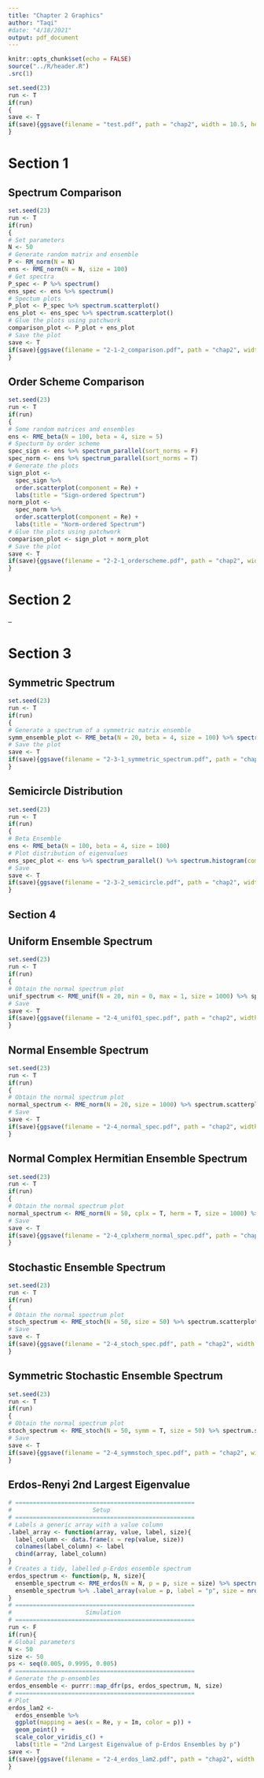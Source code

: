 ```yaml
---
title: "Chapter 2 Graphics"
author: "Taqi"
#date: "4/18/2021"
output: pdf_document
---
```


```r
knitr::opts_chunk$set(echo = FALSE)
source("../R/header.R")
.src(1)
```

```r
set.seed(23)
run <- T
if(run)
{
save <- T
if(save){ggsave(filename = "test.pdf", path = "chap2", width = 10.5, height = 7)}
}
```


# Section 1

## Spectrum Comparison

```r
set.seed(23)
run <- T
if(run)
{
# Set parameters
N <- 50
# Generate random matrix and ensemble
P <- RM_norm(N = N)
ens <- RME_norm(N = N, size = 100)
# Get spectra
P_spec <- P %>% spectrum()
ens_spec <- ens %>% spectrum()
# Spectum plots
P_plot <- P_spec %>% spectrum.scatterplot()
ens_plot <- ens_spec %>% spectrum.scatterplot()
# Glue the plots using patchwork
comparison_plot <- P_plot + ens_plot
# Save the plot
save <- T
if(save){ggsave(filename = "2-1-2_comparison.pdf", path = "chap2", width = 10.5, height = 7)}
}
```


## Order Scheme Comparison

```r
set.seed(23)
run <- T
if(run)
{
# Some random matrices and ensembles
ens <- RME_beta(N = 100, beta = 4, size = 5)
# Specturm by order scheme
spec_sign <- ens %>% spectrum_parallel(sort_norms = F)
spec_norm <- ens %>% spectrum_parallel(sort_norms = T)
# Generate the plots
sign_plot <- 
  spec_sign %>% 
  order.scatterplot(component = Re) +
  labs(title = "Sign-ordered Spectrum")
norm_plot <- 
  spec_norm %>% 
  order.scatterplot(component = Re) +
  labs(title = "Norm-ordered Spectrum")
# Glue the plots using patchwork
comparison_plot <- sign_plot + norm_plot
# Save the plot
save <- T
if(save){ggsave(filename = "2-2-1_orderscheme.pdf", path = "chap2", width = 10.5, height = 7)}
}
```

# Section 2

--

# Section 3

## Symmetric Spectrum

```r
set.seed(23)
run <- T
if(run)
{
# Generate a spectrum of a symmetric matrix ensemble
symm_ensemble_plot <- RME_beta(N = 20, beta = 4, size = 100) %>% spectrum.scatterplot()
# Save the plot
save <- T
if(save){ggsave(filename = "2-3-1_symmetric_spectrum.pdf", path = "chap2", width = 10.5, height = 7)}
}
```

## Semicircle Distribution

```r
set.seed(23)
run <- T
if(run)
{
# Beta Ensemble
ens <- RME_beta(N = 100, beta = 4, size = 100)
# Plot distribution of eigenvalues
ens_spec_plot <- ens %>% spectrum_parallel() %>% spectrum.histogram(component = "Re", bins = 100)
# Save
save <- T
if(save){ggsave(filename = "2-3-2_semicircle.pdf", path = "chap2", width = 10.5, height = 7)}
}
```

## Section 4

## Uniform Ensemble Spectrum

```r
set.seed(23)
run <- T
if(run)
{
# Obtain the normal spectrum plot
unif_spectrum <- RME_unif(N = 20, min = 0, max = 1, size = 1000) %>% spectrum.scatterplot
# Save
save <- T
if(save){ggsave(filename = "2-4_unif01_spec.pdf", path = "chap2", width = 10.5, height = 7)}
}
```

## Normal Ensemble Spectrum

```r
set.seed(23)
run <- T
if(run)
{
# Obtain the normal spectrum plot
normal_spectrum <- RME_norm(N = 20, size = 1000) %>% spectrum.scatterplot
# Save
save <- T
if(save){ggsave(filename = "2-4_normal_spec.pdf", path = "chap2", width = 10.5, height = 7)}
}
```

## Normal Complex Hermitian Ensemble Spectrum

```r
set.seed(23)
run <- T
if(run)
{
# Obtain the normal spectrum plot
normal_spectrum <- RME_norm(N = 50, cplx = T, herm = T, size = 1000) %>% spectrum.scatterplot
# Save
save <- T
if(save){ggsave(filename = "2-4_cplxherm_normal_spec.pdf", path = "chap2", width = 10.5, height = 7)}
}
```

## Stochastic Ensemble Spectrum

```r
set.seed(23)
run <- T
if(run)
{
# Obtain the normal spectrum plot
stoch_spectrum <- RME_stoch(N = 50, size = 50) %>% spectrum.scatterplot
# Save
save <- T
if(save){ggsave(filename = "2-4_stoch_spec.pdf", path = "chap2", width = 10.5, height = 7)}
}
```

## Symmetric Stochastic Ensemble Spectrum

```r
set.seed(23)
run <- T
if(run)
{
# Obtain the normal spectrum plot
stoch_spectrum <- RME_stoch(N = 50, symm = T, size = 50) %>% spectrum.scatterplot
# Save
save <- T
if(save){ggsave(filename = "2-4_symmstoch_spec.pdf", path = "chap2", width = 10.5, height = 7)}
}
```

## Erdos-Renyi 2nd Largest Eigenvalue

```r
# ===================================================
#                       Setup
# ===================================================
# Labels a generic array with a value column
.label_array <- function(array, value, label, size){
  label_column <- data.frame(x = rep(value, size))
  colnames(label_column) <- label
  cbind(array, label_column)
}
# Creates a tidy, labelled p-Erdos ensemble spectrum
erdos_spectrum <- function(p, N, size){
  ensemble_spectrum <- RME_erdos(N = N, p = p, size = size) %>% spectrum_parallel(order = 2)
  ensemble_spectrum %>% .label_array(value = p, label = "p", size = nrow(ensemble_spectrum))
}
# ===================================================
#                     Simulation
# ===================================================
run <- F
if(run){
# Global parameters
N <- 50
size <- 50
ps <- seq(0.005, 0.9995, 0.005)
# ===================================================
# Generate the p-ensembles
erdos_ensemble <- purrr::map_dfr(ps, erdos_spectrum, N, size)
# ===================================================
# Plot
erdos_lam2 <- 
  erdos_ensemble %>%
  ggplot(mapping = aes(x = Re, y = Im, color = p)) +
  geom_point() +
  scale_color_viridis_c() +
  labs(title = "2nd Largest Eigenvalue of p-Erdos Ensembles by p")
save <- T
if(save){ggsave(filename = "2-4_erdos_lam2.pdf", path = "chap2", width = 9, height = 7)}
}
```
